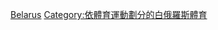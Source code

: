 {{Commons category|Basketball in Belarus}}

[[Category:歐洲各國籃球|Belarus]]
[[Category:依體育運動劃分的白俄羅斯體育|Category:依體育運動劃分的白俄羅斯體育]]